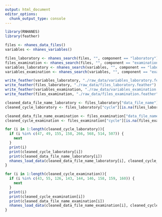```yaml
---
output: html_document
editor_options: 
  chunk_output_type: console
---
```

```r
library(RNHANES)
library(feather)
```


```r
files <- nhanes_data_files()
variables <- nhanes_variables()
```


```r
files_laboratory <- nhanes_search(files, "", component == "laboratory")
files_examination <- nhanes_search(files, "", component == "examination")
variables_laboratory <- nhanes_search(variables, "", component == "laboratory")
variables_examination <- nhanes_search(variables, "", component == "examination")
```


```r
write_feather(variables_laboratory, "./raw_data/variables_laboratory.feather")
write_feather(files_laboratory, "./raw_data/files_laboratory.feather")
write_feather(variables_examination, "./raw_data/variables_examination.feather")
write_feather(files_examination, "./raw_data/files_examination.feather")
```


```r
cleaned_data_file_name_laboratory <- files_laboratory["data_file_name"][is.na(files_laboratory["data_file_name"]) == FALSE]
cleaned_cycle_laboratory <- files_laboratory["cycle"][is.na(files_laboratory["data_file_name"]) == FALSE]

cleaned_data_file_name_examination <- files_examination["data_file_name"][is.na(files_examination["data_file_name"]) == FALSE]
cleaned_cycle_examination <- files_examination["cycle"][is.na(files_examination["data_file_name"]) == FALSE]
```


```r
for (i in 1:length(cleaned_cycle_laboratory)){
  if (i %in% c(47, 49, 155, 158, 266, 568, 514, 507)) {
    next
  }
  print(i)
  print(cleaned_cycle_laboratory[i])
  print(cleaned_data_file_name_laboratory[i])
  nhanes_load_data(cleaned_data_file_name_laboratory[i], cleaned_cycle_laboratory[i], destination = "~/HMS/NHANES_preprocessing/extraction/raw_data/laboratory/")
}
```


```r
for (i in 1:length(cleaned_cycle_examination)){
  if (i %in% c(43, 55, 126, 143, 144, 146, 158, 159, 160)) {
    next
  }
  print(i)
  print(cleaned_cycle_examination[i])
  print(cleaned_data_file_name_examination[i])
  nhanes_load_data(cleaned_data_file_name_examination[i], cleaned_cycle_examination[i], destination = "~/HMS/NHANES_preprocessing/extraction/raw_data/examination/")
}
```